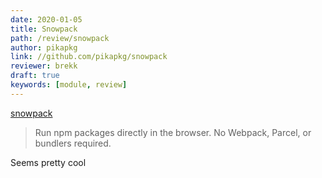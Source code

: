 ```yaml
---
date: 2020-01-05
title: Snowpack
path: /review/snowpack
author: pikapkg
link: //github.com/pikapkg/snowpack
reviewer: brekk
draft: true
keywords: [module, review]
---
```


[snowpack](https://github.com/pikapkg/snowpack)

> Run npm packages directly in the browser. No Webpack, Parcel, or bundlers required.

Seems pretty cool
